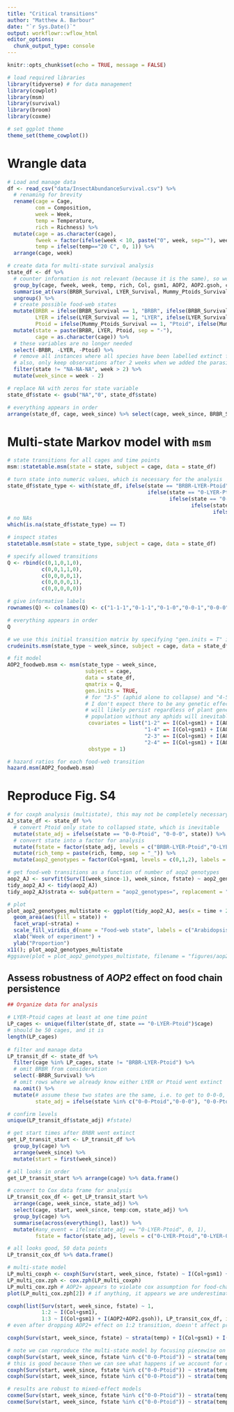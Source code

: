```yaml
---
title: "Critical transitions"
author: "Matthew A. Barbour"
date: "`r Sys.Date()`"
output: workflowr::wflow_html
editor_options:
  chunk_output_type: console
---
```


```r
knitr::opts_chunk$set(echo = TRUE, message = FALSE)

# load required libraries
library(tidyverse) # for data management
library(cowplot)
library(msm)
library(survival)
library(broom)
library(coxme)

# set ggplot theme
theme_set(theme_cowplot())
```

# Wrangle data

```r
# Load and manage data
df <- read_csv("data/InsectAbundanceSurvival.csv") %>%
  # renaming for brevity
  rename(cage = Cage, 
         com = Composition,
         week = Week,
         temp = Temperature,
         rich = Richness) %>%
  mutate(cage = as.character(cage),
         fweek = factor(ifelse(week < 10, paste("0", week, sep=""), week)),
         temp = ifelse(temp=="20 C", 0, 1)) %>%
  arrange(cage, week)

# create data for multi-state survival analysis
state_df <- df %>%
  # counter information is not relevant (because it is the same), so we summarise across it
  group_by(cage, fweek, week, temp, rich, Col, gsm1, AOP2, AOP2.gsoh, com) %>% 
  summarise_at(vars(BRBR_Survival, LYER_Survival, Mummy_Ptoids_Survival), list(mean)) %>% 
  ungroup() %>%
  # create possible food-web states
  mutate(BRBR = ifelse(BRBR_Survival == 1, "BRBR", ifelse(BRBR_Survival == 0, "0", NA)),
         LYER = ifelse(LYER_Survival == 1, "LYER", ifelse(LYER_Survival == 0, "0", NA)),
         Ptoid = ifelse(Mummy_Ptoids_Survival == 1, "Ptoid", ifelse(Mummy_Ptoids_Survival == 0, "0", NA))) %>%
  mutate(state = paste(BRBR, LYER, Ptoid, sep = "-"),
         cage = as.character(cage)) %>%
  # these variables are no longer needed
  select(-BRBR, -LYER, -Ptoid) %>%
  # remove all instances where all species have been labelled extinct for more than 1 week "NA-NA-NA".
  # also, only keep observations after 2 weeks when we added the parasitoid (full community)
  filter(state != "NA-NA-NA", week > 2) %>%
  mutate(week_since = week - 2) 

# replace NA with zeros for state variable
state_df$state <- gsub("NA","0", state_df$state)

# everything appears in order
arrange(state_df, cage, week_since) %>% select(cage, week_since, BRBR_Survival, LYER_Survival, Mummy_Ptoids_Survival, state) 
```

# Multi-state Markov model with `msm`

```r
# state transitions for all cages and time points
msm::statetable.msm(state = state, subject = cage, data = state_df)

# turn state into numeric values, which is necessary for the analysis
state_df$state_type <- with(state_df, ifelse(state == "BRBR-LYER-Ptoid", 1,
                                             ifelse(state == "0-LYER-Ptoid", 2,
                                                    ifelse(state == "0-LYER-0", 3,
                                                           ifelse(state == "0-0-Ptoid", 4,
                                                                  ifelse(state == "0-0-0", 5, NA))))))
# no NAs
which(is.na(state_df$state_type) == T)

# inspect states
statetable.msm(state = state_type, subject = cage, data = state_df)

# specify allowed transitions
Q <- rbind(c(0,1,0,1,0),
           c(0,0,1,1,0),
           c(0,0,0,0,1), 
           c(0,0,0,0,1), 
           c(0,0,0,0,0))

# give informative labels
rownames(Q) <- colnames(Q) <- c("1-1-1","0-1-1","0-1-0","0-0-1","0-0-0")

# everything appears in order
Q

# we use this initial transition matrix by specifying "gen.inits = T" in msm model
crudeinits.msm(state_type ~ week_since, subject = cage, data = state_df, qmatrix = Q)

# fit model
AOP2_foodweb.msm <- msm(state_type ~ week_since, 
                         subject = cage, 
                         data = state_df, 
                         qmatrix = Q, 
                         gen.inits = TRUE,
                         # for "3-5" (aphid alone to collapse) and "4-5" (ptoid alone to collapse), 
                         # I don't expect there to be any genetic effects, because the aphid alone 
                         # will likely persist regardless of plant genetics. similarly, a parasitoid
                         # population without any aphids will inevitably go extinct. 
                          covariates = list("1-2" =~ I(Col+gsm1) + I(AOP2+AOP2.gsoh),
                                            "1-4" =~ I(Col+gsm1) + I(AOP2+AOP2.gsoh),
                                            "2-3" =~ I(Col+gsm1) + I(AOP2+AOP2.gsoh),
                                            "2-4" =~ I(Col+gsm1) + I(AOP2+AOP2.gsoh)),
                          obstype = 1)

# hazard ratios for each food-web transition
hazard.msm(AOP2_foodweb.msm)
```

# Reproduce Fig. S4

```r
# for coxph analysis (multistate), this may not be completely necessary
AJ_state_df <- state_df %>%
  # convert Ptoid only state to collapsed state, which is inevitable
  mutate(state_adj = ifelse(state == "0-0-Ptoid", "0-0-0", state)) %>%
  # convert state into a factor for analysis
  mutate(fstate = factor(state_adj, levels = c("BRBR-LYER-Ptoid","0-LYER-Ptoid","0-LYER-0","0-0-0"))) %>%
  mutate(rich_temp = paste(rich, temp, sep = "_")) %>%
  mutate(aop2_genotypes = factor(Col+gsm1, levels = c(0,1,2), labels = c("AOP2\u2013 = 0", "AOP2\u2013 = 1", "AOP2\u2013 = 2")))

# get food-web transitions as a function of number of aop2 genotypes
aop2_AJ <- survfit(Surv(I(week_since-1), week_since, fstate) ~ aop2_genotypes, data = AJ_state_df, id = cage)
tidy_aop2_AJ <- tidy(aop2_AJ)
tidy_aop2_AJ$strata <- sub(pattern = "aop2_genotypes=", replacement = "", x = tidy_aop2_AJ$strata)

# plot
plot_aop2_genotypes_multistate <- ggplot(tidy_aop2_AJ, aes(x = time + 2, y = estimate)) +
  geom_area(aes(fill = state)) +
  facet_wrap(~strata) +
  scale_fill_viridis_d(name = "Food-web state", labels = c("Arabidopsis only","Aphid only","Food chain","Initial")) +
  xlab("Week of experiment") +
  ylab("Proportion")
x11(); plot_aop2_genotypes_multistate
#ggsave(plot = plot_aop2_genotypes_multistate, filename = "figures/aop2-genotypes-multistate.pdf", width = 6, height = 5, device=cairo_pdf)
```

## Assess robustness of *AOP2* effect on food chain persistence

```r
## Organize data for analysis

# LYER-Ptoid cages at least at one time point
LP_cages <- unique(filter(state_df, state == "0-LYER-Ptoid")$cage)
# should be 50 cages, and it is
length(LP_cages)
  
# filter and manage data
LP_transit_df <- state_df %>% 
  filter(cage %in% LP_cages, state != "BRBR-LYER-Ptoid") %>%
  # omit BRBR from consideration
  select(-BRBR_Survival) %>% 
  # omit rows where we already know either LYER or Ptoid went extinct
  na.omit() %>% 
  mutate(# assume these two states are the same, i.e. to get to 0-0-0, had to go through 0-0-Ptoid
         state_adj = ifelse(state %in% c("0-0-Ptoid","0-0-0"), "0-0-Ptoid", state))

# confirm levels
unique(LP_transit_df$state_adj) #fstate)

# get start times after BRBR went extinct
get_LP_transit_start <- LP_transit_df %>%
  group_by(cage) %>%
  arrange(week_since) %>%
  mutate(start = first(week_since)) 

# all looks in order
get_LP_transit_start %>% arrange(cage) %>% data.frame()

# convert to Cox data frame for analysis
LP_transit_cox_df <- get_LP_transit_start %>%
  arrange(cage, week_since, state_adj) %>% 
  select(cage, start, week_since, temp:com, state_adj) %>%
  group_by(cage) %>% 
  summarise(across(everything(), last)) %>%
  mutate(#any_event = ifelse(state_adj == "0-LYER-Ptoid", 0, 1),
         fstate = factor(state_adj, levels = c("0-LYER-Ptoid","0-LYER-0","0-0-Ptoid")))

# all looks good, 50 data points
LP_transit_cox_df %>% data.frame()

# multi-state model
LP_multi_coxph <- coxph(Surv(start, week_since, fstate) ~ I(Col+gsm1) + I(AOP2+AOP2.gsoh), LP_transit_cox_df, id = cage) # clear effect of AOP2-
LP_multi_cox.zph <- cox.zph(LP_multi_coxph) 
LP_multi_cox.zph # AOP2+ appears to violate cox assumption for food-chain to aphid transition
plot(LP_multi_cox.zph[2]) # if anything, it appears we are underestimating the destabilizing effect of AOP2+, as it appears to initially increase the likelihood of a transition to the aphid only food web.

coxph(list(Surv(start, week_since, fstate) ~ 1,
           1:2 ~ I(Col+gsm1),
           1:3 ~ I(Col+gsm1) + I(AOP2+AOP2.gsoh)), LP_transit_cox_df, id = cage)
# even after dropping AOP2+ effect on 1:2 transition, doesn't affect previously identified effect on food-chain to collapse.

coxph(Surv(start, week_since, fstate) ~ strata(temp) + I(Col+gsm1) + I(AOP2+AOP2.gsoh), LP_transit_cox_df, id = cage) # still a clear effect of AOP2- after stratifying by temperature

# note we can reproduce the multi-state model by focusing piecewise on this hazard rate 
coxph(Surv(start, week_since, fstate %in% c("0-0-Ptoid")) ~ strata(temp) + I(Col+gsm1) + I(AOP2+AOP2.gsoh), LP_transit_cox_df) # id = cage no longer needed, including it gives the same results.
# this is good because then we can see what happens if we account for other sources of non-independence
coxph(Surv(start, week_since, fstate %in% c("0-0-Ptoid")) ~ strata(temp) + I(Col+gsm1), LP_transit_cox_df) # effect persists when we have a more favorable event-to-variable ratio, although the coefficient has a slightly different meaning alone, so we retain both in the model.
coxph(Surv(start, week_since, fstate %in% c("0-0-Ptoid")) ~ strata(temp) + I(Col+gsm1) + I(AOP2+AOP2.gsoh) + cluster(com), LP_transit_cox_df) # as before, we observe potentially anti-conservative results when clustering at com level.

# results are robust to mixed-effect models
coxme(Surv(start, week_since, fstate %in% c("0-0-Ptoid")) ~ strata(temp) + I(Col+gsm1) + I(AOP2+AOP2.gsoh) + (1|com), LP_transit_cox_df)
coxme(Surv(start, week_since, fstate %in% c("0-0-Ptoid")) ~ strata(temp) + I(Col+gsm1) + I(AOP2+AOP2.gsoh) + (1|com/temp), LP_transit_cox_df)
```



